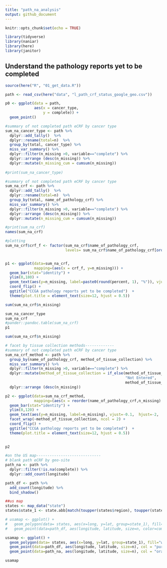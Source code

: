 ```yaml
---
title: "path_na_analysis"
output: github_document
---
```


```r
knitr::opts_chunk$set(echo = TRUE)

library(tidyverse)
library(naniar)
library(here)
library(janitor)

```
## Understand the pathology reports yet to be completed

```r
source(here("R", "01_get_data.R"))
```

```r
path <- read_csv(here("data", "l_path_crf_status_google_geo.csv"))

p0 <- ggplot(data = path,
             aes(x = cancer_type,
                 y = complete)) +
  geom_point()

#summary of not completed path eCRF by cancer type
sum_na_cancer_type <- path %>%
  dplyr::add_tally()  %>% 
  dplyr::rename(total=n)  %>%
  group_by(total, cancer_type) %>%
  miss_var_summary() %>% 
  dplyr::filter(n_missing >0, variable=="complete") %>% 
  dplyr::arrange (desc(n_missing)) %>% 
  dplyr::mutate(n_missing_cum = cumsum(n_missing)) 
  
#print(sum_na_cancer_type)

#summary of not completed path eCRF by cancer type
sum_na_crf <- path %>%
  dplyr::add_tally()  %>%
  dplyr::rename(total=n)  %>%
  group_by(total, name_of_pathology_crf) %>%
  miss_var_summary() %>% 
  dplyr::filter(n_missing >0, variable=="complete") %>% 
  dplyr::arrange (desc(n_missing)) %>% 
  dplyr::mutate(n_missing_cum = cumsum(n_missing)) 

#print(sum_na_crf) 
names(sum_na_crf)
```

```r
#plotting
sum_na_crf$crf_f <- factor(sum_na_crf$name_of_pathology_crf, 
                           levels= sum_na_crf$name_of_pathology_crf[order(sum_na_crf$n_missing)])


p1 <- ggplot(data=sum_na_crf,
             mapping=(aes(x = crf_f, y=n_missing))) + 
  geom_bar(stat="identity") +
  ylim(0,180) +
  geom_text(aes(y=n_missing, label=paste0(round(percent, 1), "%")), vjust=-0.1,  hjust=-2,  size=3) +
  coord_flip() +
  ggtitle("CCGA pathology reports yet to be completed")  +
  theme(plot.title = element_text(size=12, hjust = 0.5))

sum(sum_na_crf$n_missing)

```

```r
sum_na_cancer_type
sum_na_crf
#pander::pandoc.table(sum_na_crf)
p1
```

```r
sum(sum_na_crf$n_missing)

# facet by tissue collection methods-------------
#summary of not completed path eCRF by cancer type
sum_na_crf_method <- path %>%
  group_by(name_of_pathology_crf, method_of_tissue_collection) %>%
  miss_var_summary() %>% 
  dplyr::filter(n_missing >0, variable=="complete") %>% 
  dplyr::mutate(method_of_tissue_collection = if_else(method_of_tissue_collection==".",
                                                      "Not Entered",
                                                      method_of_tissue_collection)) %>% 
  dplyr::arrange (desc(n_missing)) 

p2 <- ggplot(data=sum_na_crf_method,
             mapping=(aes(x = reorder(name_of_pathology_crf,n_missing) , y=n_missing))) + 
  geom_bar(stat="identity") +
  ylim(0,120) +
  geom_text(aes(y=n_missing, label=n_missing), vjust=-0.1,  hjust=-2,  size=2) + 
  facet_wrap(~method_of_tissue_collection, ncol = 2) + 
  coord_flip() +
  ggtitle("CCGA pathology reports yet to be completed")  +
  theme(plot.title = element_text(size=12, hjust = 0.5))
  
```

```r
p2
```

```r
#on the US map-----------------------------
# blank path eCRF by geo-site
path_na <- path %>% 
  dplyr::filter(!is.na(complete)) %>%
  dplyr::add_count(longitude)

path_df <- path %>% 
  add_count(longitude) %>% 
  bind_shadow() 

##us map
states <- map_data("state")
states$state_1 <- state.abb[match(toupper(states$region), toupper(state.name))]

# usamap <- ggplot() +
#   geom_polygon(data= states, aes(x=long, y=lat, group=state_1), fill="white", colour="black") +
#   geom_point(data=path_df, aes(longitude, latitude, size=n, color=complete_NA),  alpha=0.1, inherit.aes = FALSE) 

usamap <- ggplot() +
  geom_polygon(data= states, aes(x=long, y=lat, group=state_1), fill="white", colour="black") +
  geom_point(data=path_df, aes(longitude, latitude, size=n), col = "purple", alpha=0.1, inherit.aes = FALSE) +
  geom_point(data=path_na, aes(longitude, latitude, size=n), col = "orange", alpha=0.1, inherit.aes = FALSE)
```

```r
usamap
```
